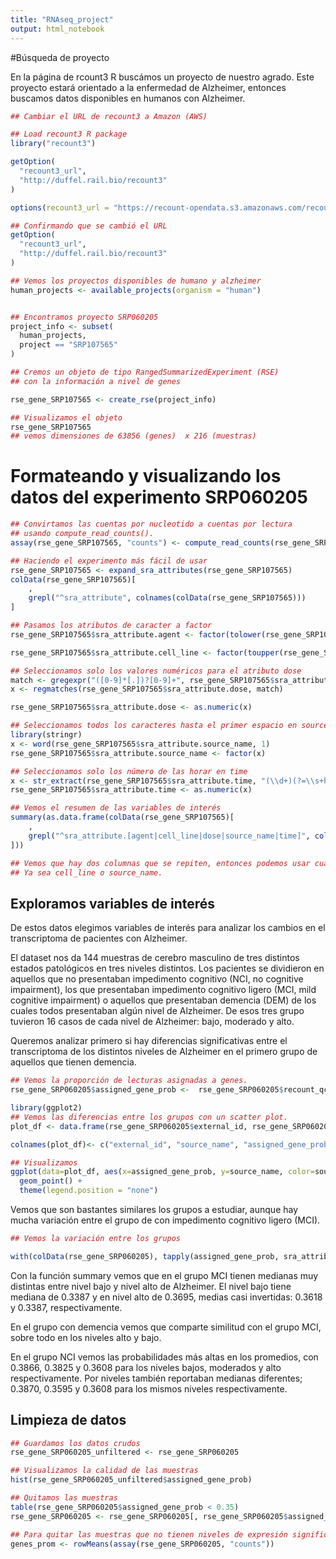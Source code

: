 ```yaml
---
title: "RNAseq_project"
output: html_notebook
---
```


#Búsqueda de proyecto

En la página de rcount3 R buscámos un proyecto de nuestro agrado. Este proyecto estará orientado a la enfermedad de Alzheimer, entonces buscamos datos disponibles en humanos con Alzheimer.

```r
## Cambiar el URL de recount3 a Amazon (AWS)

## Load recount3 R package
library("recount3")

getOption(
  "recount3_url",
  "http://duffel.rail.bio/recount3"
)

options(recount3_url = "https://recount-opendata.s3.amazonaws.com/recount3/release")

## Confirmando que se cambió el URL
getOption(
  "recount3_url",
  "http://duffel.rail.bio/recount3"
)

## Vemos los proyectos disponibles de humano y alzheimer
human_projects <- available_projects(organism = "human")


## Encontramos proyecto SRP060205
project_info <- subset(
  human_projects,
  project == "SRP107565"
)

## Cremos un objeto de tipo RangedSummarizedExperiment (RSE)
## con la información a nivel de genes

rse_gene_SRP107565 <- create_rse(project_info)

## Visualizamos el objeto
rse_gene_SRP107565
## vemos dimensiones de 63856 (genes)  x 216 (muestras)

```

# Formateando y visualizando los datos del experimento SRP060205
```r
## Convirtamos las cuentas por nucleotido a cuentas por lectura
## usando compute_read_counts().
assay(rse_gene_SRP107565, "counts") <- compute_read_counts(rse_gene_SRP107565)

## Haciendo el experimento más fácil de usar
rse_gene_SRP107565 <- expand_sra_attributes(rse_gene_SRP107565)
colData(rse_gene_SRP107565)[
    ,
    grepl("^sra_attribute", colnames(colData(rse_gene_SRP107565)))
]

## Pasamos los atributos de caracter a factor
rse_gene_SRP107565$sra_attribute.agent <- factor(tolower(rse_gene_SRP107565$sra_attribute.agent))

rse_gene_SRP107565$sra_attribute.cell_line <- factor(toupper(rse_gene_SRP107565$sra_attribute.cell_line))

## Seleccionamos solo los valores numéricos para el atributo dose
match <- gregexpr("([0-9]*[.])?[0-9]+", rse_gene_SRP107565$sra_attribute.dose)
x <- regmatches(rse_gene_SRP107565$sra_attribute.dose, match)

rse_gene_SRP107565$sra_attribute.dose <- as.numeric(x)

## Seleccionamos todos los caracteres hasta el primer espacio en source.name
library(stringr)
x <- word(rse_gene_SRP107565$sra_attribute.source_name, 1)
rse_gene_SRP107565$sra_attribute.source_name <- factor(x)

## Seleccionamos solo los número de las horar en time
x <- str_extract(rse_gene_SRP107565$sra_attribute.time, "(\\d+)(?=\\s+hr)")
rse_gene_SRP107565$sra_attribute.time <- as.numeric(x)

## Vemos el resumen de las variables de interés
summary(as.data.frame(colData(rse_gene_SRP107565)[
    ,
    grepl("^sra_attribute.[agent|cell_line|dose|source_name|time]", colnames(colData(rse_gene_SRP107565)))
]))

## Vemos que hay dos columnas que se repiten, entonces podemos usar cualquiera de las dos.
## Ya sea cell_line o source_name.
```
## Exploramos variables de interés
De estos datos elegimos variables de interés para analizar los cambios en el transcriptoma de pacientes con Alzheimer.

El dataset nos da 144 muestras de cerebro masculino de tres distintos estados patológicos en tres niveles distintos. Los pacientes se dividieron en aquellos que no presentaban impedimento cognitivo (NCI, no cognitive impairment), los que presentaban impedimento cognitivo ligero (MCI, mild cognitive impairment) o aquellos que presentaban demencia (DEM) de los cuales todos presentaban algún nivel de Alzheimer. De esos tres grupo tuvieron 16 casos de cada nivel de Alzheimer: bajo, moderado y alto. 

Queremos analizar primero si hay diferencias significativas entre el transcriptoma de los distintos niveles de Alzheimer en el primero grupo de aquellos que tienen demencia. 
```r
## Vemos la proporción de lecturas asignadas a genes.
rse_gene_SRP060205$assigned_gene_prob <-  rse_gene_SRP060205$recount_qc.gene_fc_count_all.assigned / rse_gene_SRP060205$recount_qc.gene_fc_count_all.total

library(ggplot2)
## Vemos las diferencias entre los grupos con un scatter plot.
plot_df <- data.frame(rse_gene_SRP060205$external_id, rse_gene_SRP060205$sra_attribute.source_name, rse_gene_SRP060205$assigned_gene_prob)

colnames(plot_df)<- c("external_id", "source_name", "assigned_gene_prob")

## Visualizamos
ggplot(data=plot_df, aes(x=assigned_gene_prob, y=source_name, color=source_name)) + 
  geom_point() +
  theme(legend.position = "none")
```
Vemos que son bastantes similares los grupos a estudiar, aunque hay mucha variación entre el grupo de con impedimento cognitivo ligero (MCI).
```r
## Vemos la variación entre los grupos

with(colData(rse_gene_SRP060205), tapply(assigned_gene_prob, sra_attribute.source_name, summary))
```
Con la función summary vemos que en el grupo MCI tienen medianas muy distintas entre nivel bajo y nivel alto de Alzheimer. El nivel bajo tiene mediana de 0.3387 y en nivel alto de 0.3695, medias casi invertidas: 0.3618 y 0.3387, respectivamente. 

En el grupo con demencia vemos que comparte similitud con el grupo MCI, sobre todo en los niveles alto y bajo.

En el grupo NCI vemos las probabilidades más altas en los promedios, con 0.3866, 0.3825 y 0.3608 para los niveles bajos, moderados y alto respectivamente. Por niveles también reportaban medianas diferentes; 0.3870, 0.3595 y 0.3608 para los mismos niveles respectivamente. 

## Limpieza de datos
```r
## Guardamos los datos crudos
rse_gene_SRP060205_unfiltered <- rse_gene_SRP060205

## Visualizamos la calidad de las muestras
hist(rse_gene_SRP060205_unfiltered$assigned_gene_prob)

## Quitamos las muestras 
table(rse_gene_SRP060205$assigned_gene_prob < 0.35)
rse_gene_SRP060205 <- rse_gene_SRP060205[, rse_gene_SRP060205$assigned_gene_prop > 0.35]

## Para quitar las muestras que no tienen niveles de expresión significativos calculamos los niveles medios de expresión.
genes_prom <- rowMeans(assay(rse_gene_SRP060205, "counts"))


```

